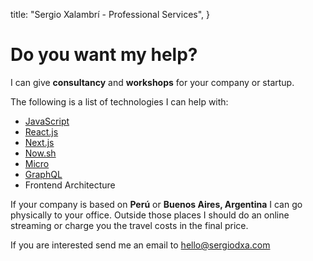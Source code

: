 
  title: "Sergio Xalambrí - Professional Services",
}


# Do you want my help?

I can give **consultancy** and **workshops** for your company or startup.

The following is a list of technologies I can help with:

* [JavaScript](https://www.javascript.com)
* [React.js](https://reactjs.org)
* [Next.js](https://github.com/zeit/next.js)
* [Now.sh](https://now.sh)
* [Micro](https://github.com/zeit/micro)
* [GraphQL](http://graphql.org)
* Frontend Architecture

If your company is based on **Perú** or **Buenos Aires, Argentina** I can go physically to your office. Outside those places I should do an online streaming or charge you the travel costs in the final price.

If you are interested send me an email to [hello@sergiodxa.com](mailto:hello@sergiodxa.com?subject=Services)
